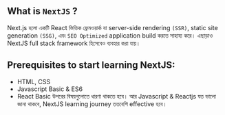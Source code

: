 ## What is `NextJS` ?

Next.js হলো একটি React ভিত্তিক ফ্রেমওয়ার্ক যা server-side rendering `(SSR)`, static site generation `(SSG)`, এবং `SEO Optimized` application build করতে সাহায্য করে। এছাড়াও NextJS full stack framework হিসেবেও ব্যবহার করা যায়।

## Prerequisites to start learning NextJS:

- HTML, CSS
- Javascript Basic & ES6
- React Basic
  উপরের বিষয়গুলোতে ধারণা থাকতে হবে। আর Javascript & Reactjs যত ভালো জানা থাকবে, NextJS learning journey ততবেশি effective হবে।
